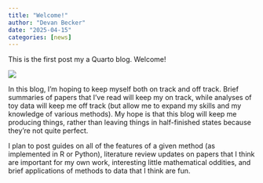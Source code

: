 ```yaml
---
title: "Welcome!"
author: "Devan Becker"
date: "2025-04-15"
categories: [news]
---
```


This is the first post my a Quarto blog. Welcome!

![](thumbnail.jpg)

In this blog, I'm hoping to keep myself both on track and off track. Brief summaries of papers that I've read will keep my on track, while analyses of toy data will keep me off track (but allow me to expand my skills and my knowledge of various methods). My hope is that this blog will keep me producing things, rather than leaving things in half-finished states because they're not quite perfect.

I plan to post guides on all of the features of a given method (as implemented in R or Python), literature review updates on papers that I think are important for my own work, interesting little mathematical oddities, and brief applications of methods to data that I think are fun.
